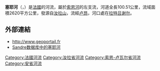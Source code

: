 {{noteTA
|G1=法国地名
|G2=单位
}}
{{Infobox river
  | name              = 塞耶河
  | native_name       = Seille 
  | image             = La Seille à Nevy-sur-Seille- Jura.jpg
  | image_caption     = 流经[[塞耶河畔讷维|塞耶河畔讷维]]的塞耶河
  | map               = Seille (Saône).png
  | source1_location  = [[塞耶河畔拉杜瓦|塞耶河畔拉杜瓦]]
  | mouth             = [[索恩河|索恩河]]
  | mouth_location    = [[拉特吕谢尔|拉特吕谢尔]]
  | mouth_coordinates = {{coord|46|31|11|N|4|56|28|E|name=Saône-Seille|display=inline,title}}
  | progression       = {{RSaône}}
  | subdivision_type1 = [[世界政區索引|国家]]
  | subdivision_name1 = {{FR}}
  | length            = {{convert|100.51|km|abbr=on}}
  | source1_elevation = 
  | discharge1_avg    = {{convert|30.8|m3/s|cuft/s|abbr=on}}
  | basin_size        = {{convert|2620|km2|abbr=on}}
}}
'''塞耶河'''（{{lang-fr|Seille}}，{{IPA-fr|sɛj}}）是[[法國|法國]]的河流，屬於[[索恩河|索恩河]]的左支流，河道全長100.51公里，流域面積2620平方公里，發源自[[汝拉山|汝拉山]]，流經[[卢昂_(索恩-卢瓦尔省)|卢昂]]，河口處在[[拉特吕谢尔|拉特吕谢尔]]。

==外部連結==
*http://www.geoportail.fr {{Wayback|url=http://www.geoportail.fr/ |date=20101215171356 }}
*[http://sandre.eaufrance.fr/app/chainage/courdo/htm/U34-0400.php?cg=U34-0400 Sandre数据库中的塞耶河]

{{Authority control}}
{{France-geo-stub}}
[[Category:法國河流|Category:法國河流]]
[[Category:汝拉省河流|Category:汝拉省河流]]
[[Category:索恩-卢瓦尔省河流|Category:索恩-卢瓦尔省河流]]
[[Category:安省河流|Category:安省河流]]